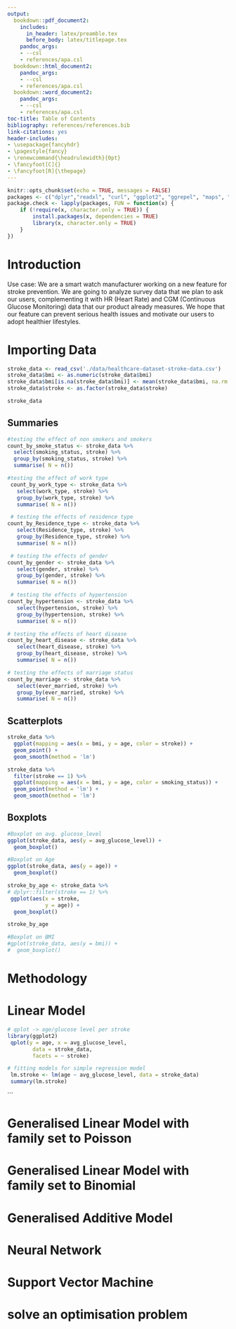 ```yaml
---
output:
  bookdown::pdf_document2:
    includes:
      in_header: latex/preamble.tex
      before_body: latex/titlepage.tex
    pandoc_args:
    - --csl
    - references/apa.csl
  bookdown::html_document2:
    pandoc_args:
    - --csl
    - references/apa.csl
  bookdown::word_document2:
    pandoc_args:
    - --csl
    - references/apa.csl
toc-title: Table of Contents
bibliography: references/references.bib
link-citations: yes
header-includes:
- \usepackage{fancyhdr}
- \pagestyle{fancy}
- \renewcommand{\headrulewidth}{0pt}
- \fancyfoot[C]{}
- \fancyfoot[R]{\thepage}
---
```


```r
knitr::opts_chunk$set(echo = TRUE, messages = FALSE)
packages <- c("dplyr","readxl", "curl", "ggplot2", "ggrepel", "maps", "plotly", "stringr", "tm", "wordcloud2", "tidyverse", "RColorBrewer", "ggwordcloud", "viridis", "bookdown", "utils", "leaps", "broom","GGally")
package.check <- lapply(packages, FUN = function(x) {
    if (!require(x, character.only = TRUE)) {
        install.packages(x, dependencies = TRUE)
        library(x, character.only = TRUE)
    }
})
```

\fancyhead[LR]{}
\pagenumbering{roman}

\newpage
\cleardoublepage
\pagenumbering{arabic}
\fancyhead[L]{Applied Machine Learning and Predictive Modelling: Stroke Data}
\fancyhead[R]{MPM02}


# Introduction
Use case:
We are a smart watch manufacturer working on a new feature for stroke prevention.
We are going to analyze survey data that we plan to ask our users, complementing it with HR (Heart Rate) and CGM (Continuous Glucose Monitoring) data that our product already measures.
We hope that our feature can prevent serious health issues and motivate our users to adopt healthier lifestyles.

# Importing Data
````r
stroke_data <- read_csv('./data/healthcare-dataset-stroke-data.csv')
stroke_data$bmi <- as.numeric(stroke_data$bmi)
stroke_data$bmi[is.na(stroke_data$bmi)] <- mean(stroke_data$bmi, na.rm = TRUE)
stroke_data$stroke <- as.factor(stroke_data$stroke)

stroke_data

````
## Summaries
```r
#testing the effect of non smokers and smokers
count_by_smoke_status <- stroke_data %>% 
  select(smoking_status, stroke) %>%
  group_by(smoking_status, stroke) %>%
  summarise( N = n())

```
```r
#testing the effect of work type
 count_by_work_type <- stroke_data %>% 
   select(work_type, stroke) %>% 
   group_by(work_type, stroke) %>%
   summarise( N = n())
```
```r
 # testing the effects of residence type
count_by_Residence_type <- stroke_data %>% 
   select(Residence_type, stroke) %>% 
   group_by(Residence_type, stroke) %>%
   summarise( N = n())
```
```r
 # testing the effects of gender
count_by_gender <- stroke_data %>% 
   select(gender, stroke) %>% 
   group_by(gender, stroke) %>%
   summarise( N = n())

```
```r
 # testing the effects of hypertension
count_by_hypertension <- stroke_data %>% 
   select(hypertension, stroke) %>% 
   group_by(hypertension, stroke) %>%
   summarise( N = n())

```
```r
# testing the effects of heart disease
count_by_heart_disease <- stroke_data %>% 
   select(heart_disease, stroke) %>% 
   group_by(heart_disease, stroke) %>%
   summarise( N = n())
```
```r
# testing the effects of marriage status
count_by_marriage <- stroke_data %>% 
   select(ever_married, stroke) %>% 
   group_by(ever_married, stroke) %>%
   summarise( N = n())
```







## Scatterplots
```r
stroke_data %>% 
  ggplot(mapping = aes(x = bmi, y = age, color = stroke)) +
  geom_point() +
  geom_smooth(method = 'lm')

stroke_data %>% 
  filter(stroke == 1) %>%
  ggplot(mapping = aes(x = bmi, y = age, color = smoking_status)) +
  geom_point(method = 'lm') +
  geom_smooth(method = 'lm')

```

## Boxplots

```r
#Boxplot on avg. glucose_level
ggplot(stroke_data, aes(y = avg_glucose_level)) +
  geom_boxplot()
```

```r
#Boxplot on Age 
ggplot(stroke_data, aes(y = age)) +
  geom_boxplot() 
```

```r
stroke_by_age <- stroke_data %>%
# dplyr::filter(stroke == 1) %>%
 ggplot(aes(x = stroke,
            y = age)) +
  geom_boxplot()

stroke_by_age
```


```r
#Boxplot on BMI
#gplot(stroke_data, aes(y = bmi)) +
#  geom_boxplot()
```

# Methodology


# Linear Model
```r
# qplot -> age/glucose level per stroke
library(ggplot2)
 qplot(y = age, x = avg_glucose_level,
        data = stroke_data,
        facets = ~ stroke)
```
```r
# fitting models for simple regression model
 lm.stroke <- lm(age ~ avg_glucose_level, data = stroke_data)
 summary(lm.stroke)
```

```


# Generalised Linear Model with family set to Poisson

# Generalised Linear Model with family set to Binomial

# Generalised Additive Model

# Neural Network

# Support Vector Machine

# solve an optimisation problem


\newpage
